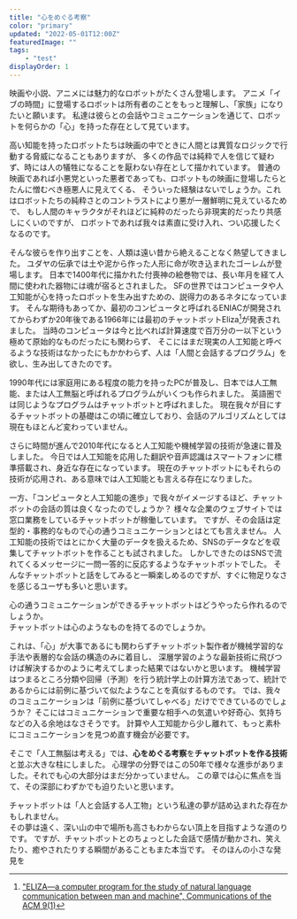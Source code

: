 ```yaml
---
title: "心をめぐる考察"
color: "primary"
updated: "2022-05-01T12:00Z"
featuredImage: ""
tags: 
    - "test"
displayOrder: 1
---
```


映画や小説、アニメには魅力的なロボットがたくさん登場します。
アニメ「イブの時間」に登場するロボットは所有者のことをもっと理解し、「家族」になりたいと願います。
私達は彼らとの会話やコミュニケーションを通じて、ロボットを何らかの「心」を持った存在として見ています。

高い知能を持ったロボットたちは映画の中でときに人間とは異質なロジックで行動する脅威になることもありますが、
多くの作品では純粋で人を信じて疑わず、時には人の犠牲になることを厭わない存在として描かれています。
普通の映画であれば小悪党といった悪者であっても、ロボットもの映画に登場したらとたんに憎むべき極悪人に見えてくる、
そういった経験はないでしょうか。これはロボットたちの純粋さとのコントラストにより悪が一層鮮明に見えているためで、
もし人間のキャラクタがそれほどに純粋のだったら非現実的だったり共感しにくいのですが、
ロボットであれば我々は素直に受け入れ、つい応援したくなるのです。

そんな彼らを作り出すことを、人類は遠い昔から絶えることなく熱望してきました。
ユダヤの伝承では土や泥から作った人形に命が吹き込まれたゴーレムが登場します。
日本で1400年代に描かれた付喪神の絵巻物では、長い年月を経て人間に使われた器物には魂が宿るとされました。
SFの世界ではコンピュータや人工知能が心を持ったロボットを生み出すための、説得力のあるネタになっています。
そんな期待もあってか、最初のコンピュータと呼ばれるENIACが開発されてからわずか20年後である1966年には最初のチャットボットEliza[^1]が発表されました。
当時のコンピュータは今と比べれば計算速度で百万分の一以下という極めて原始的なものだったにも関わらず、
そこにはまだ現実の人工知能と呼べるような技術はなかったにもかかわらず、人は「人間と会話するプログラム」を欲し、生み出してきたのです。

[^1]: ["ELIZA—a computer program for the study of natural language communication between man and machine", Communications of the ACM 9(1)](https://dl.acm.org/doi/10.1145/365153.365168)

1990年代には家庭用にある程度の能力を持ったPCが普及し、日本では人工無能、または人工無脳と呼ばれるプログラムがいくつも作られました。
英語圏では同じようなプログラムはチャットボットと呼ばれました。
現在我々が目にするチャットボットの基礎はこの頃に確立しており、会話のアルゴリズムとしては現在もほとんど変わっていません。

さらに時間が進んで2010年代になると人工知能や機械学習の技術が急速に普及しました。
今日では人工知能を応用した翻訳や音声認識はスマートフォンに標準搭載され、身近な存在になっています。
現在のチャットボットにもそれらの技術が応用され、ある意味では人工知能とも言える存在になりました。

一方、「コンピュータと人工知能の進歩」で我々がイメージするほど、チャットボットの会話の質は良くなったのでしょうか？
様々な企業のウェブサイトでは窓口業務をしているチャットボットが稼働しています。
ですが、その会話は定型的・事務的なもので心の通うコミュニケーションとはとても言えません。
人工知能の技術ではとにかく大量のデータを扱えるため、SNSのデータなどを収集してチャットボットを作ることも試されました。
しかしできたのはSNSで流れてくるメッセージに一問一答的に反応するようなチャットボットでした。
そんなチャットボットと話をしてみると一瞬楽しめるのですが、すぐに物足りなさを感じるユーザも多いと思います。

心の通うコミュニケーションができるチャットボットはどうやったら作れるのでしょうか。  
チャットボットは心のようなものを持てるのでしょうか。


これは、「心」が大事であるにも関わらずチャットボット製作者が機械学習的な手法や表層的な会話の構造のみに着目し、
深層学習のような最新技術に飛びつけば解決するかのように考えてしまった結果ではないかと思います。
機械学習はつまるところ分類や回帰（予測）を行う統計学上の計算方法であって、統計であるからには前例に基づいて似たようなことを真似するものです。
では、我々のコミュニケーションは「前例に基づいてしゃべる」だけでできているのでしょうか？
そこにはコミュニケーションで重要な相手への気遣いや好奇心、気持ちなどの入る余地はなさそうです。
計算や人工知能から少し離れて、もっと素朴にコミュニケーションを見つめ直す機会が必要です。

そこで「人工無脳は考える」では、**心をめぐる考察**を**チャットボットを作る技術**と並ぶ大きな柱にしました。
心理学の分野ではこの50年で様々な進歩がありました。それでも心の大部分はまだ分かっていません。
この章では心に焦点を当て、その深部にわずかでも迫りたいと思います。

チャットボットは「人と会話する人工物」という私達の夢が詰め込まれた存在かもしれません。  
その夢は遠く、深い山の中で場所も高さもわからない頂上を目指すような道のりです。
ですが、チャットボットとのちょっとした会話で感情が動かされ、笑えたり、癒やされたりする瞬間があることもまた本当です。
そのほんの小さな発見を


